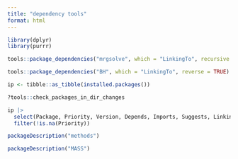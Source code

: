 ```yaml
---
title: "dependency tools"
format: html
---
```



```r
library(dplyr)
library(purrr)
```


```r
tools::package_dependencies("mrgsolve", which = "LinkingTo", recursive = TRUE)
```

```r
tools::package_dependencies("BH", which = "LinkingTo", reverse = TRUE)
```


```r
ip <- tibble::as_tibble(installed.packages())
```


```r
?tools::check_packages_in_dir_changes
```

```r
ip |> 
  select(Package, Priority, Version, Depends, Imports, Suggests, LinkingTo, NeedsCompilation) |> 
  filter(!is.na(Priority))
```

```r
packageDescription("methods")
```

```r
packageDescription("MASS")
```



